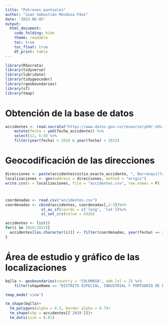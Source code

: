 ```yaml
---
title: "Patrones puntuales"
author: "Juan Sebastián Mendoza Páez"
date: '2022-06-05'
output:
  html_document:
    code_folding: hide
    theme: readable
    toc: true
    toc_float: true
    df_print: table
---
```


```r
library(RSocrata)
library(tidyverse)
library(lubridate)
library(tidygeocoder)
library(rgeoboundaries)
library(sf)
library(tmap)
```


# Obtención de la base de datos

```r
accidentes <- read.socrata("https://www.datos.gov.co/resource/yb9r-2dsi.json") %>%
    mutate(fecha = ymd(fecha_accidente)) %>%
    select(12, 6:8) %>%
    filter(year(fecha) > 2018 & year(fecha) < 2022)
```


# Geocodificación de las direcciones

```r
direcciones <- paste(accidentes$sitio_exacto_accidente, ", Barranquilla, Colombia", sep = "")
localizaciones <- geo(address = direcciones, method = "arcgis")
write.csv(x = localizaciones, file = "accidentes.csv", row.names = F)
```


# 

```r
coordenadas <- read.csv("accidentes.csv")
coordenadas <- cbind(accidentes, coordenadas[,2:3])%>%
                st_as_sf(coords = c('long', 'lat'))%>%
                st_set_crs(value = 4326)

accidentes <- list()
for(i in 2019:2021){
  accidentes[[as.character(i)]] <- filter(coordenadas, year(fecha) == i & month(fecha) > 3)
}
```


# Área de estudio y gráfico de las localizaciones

```r

bqlla <- geoboundaries(country = "COLOMBIA", adm_lvl = 2) %>%
    filter(shapeName == "DISTRITO ESPECIAL, INDUSTRIAL Y PORTUARIO DE BARR*")

tmap_mode('view')

tm_shape(bqlla)+
  tm_polygons(alpha = 0.3, border.alpha = 0.7)+
  tm_shape(shp = accidentes[['2019']])+
  tm_dots(size = 0.01)
```



